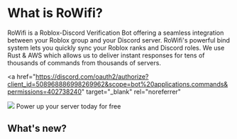 
# What is RoWifi?

RoWifi is a Roblox-Discord Verification Bot offering a seamless integration between your Roblox group and your Discord server.
RoWifi's powerful bind system lets you quickly sync your Roblox ranks and Discord roles. We use Rust & AWS which allows us to deliver
instant responses for tens of thousands of commands from thousands of servers.

<a
  href="https://discord.com/oauth2/authorize?client_id=508968886998269962&scope=bot%20applications.commands&permissions=402738240"
  target="_blank"
  rel="noreferrer"
>
  <div className="inline-flex mx-auto items-center bg-[#212121] hover:bg-hover-dark rounded-lg space-x-3 pl-4 pr-6">
    <Image src="/RoWifi.png" height={75} width={75} />
    <span className="text-white">Power up your server today for free</span>
    <ExternalLinkIcon className="w-5 h-5 text-white" />
  </div>
</a>

## What's new?

